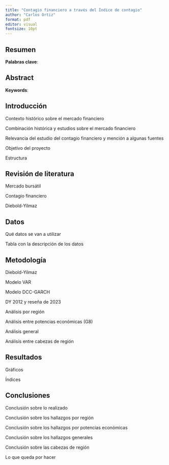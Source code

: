 ```yaml
---
title: "Contagio financiero a través del Índice de contagio"
author: "Carlos Ortiz"
format: pdf
editor: visual
fontsize: 10pt
---
```


## Resumen

**Palabras clave**:

## Abstract

**Keywords**:

\newpage

## Introducción

Contexto histórico sobre el mercado financiero

Combinación histórica y estudios sobre el mercado financiero

Relevancia del estudio del contagio financiero y mención a algunas fuentes

Objetivo del proyecto

Estructura

## Revisión de literatura

Mercado bursátil

Contagio financiero

Diebold-Yilmaz

## Datos

Qué datos se van a utilizar

Tabla con la descripción de los datos

## Metodología

Diebold-Yilmaz

Modelo VAR

Modelo DCC-GARCH

DY 2012 y reseña de 2023

Análisis por región

Análisis entre potencias económicas (G8)

Análisis general

Análisis entre cabezas de región

## Resultados

Gráficos

Índices

## Conclusiones

Conclusión sobre lo realizado

Conclusión sobre los hallazgos por región

Conclusión sobre los hallazgos por potencias económicas

Conclusión sobre los hallazgos generales

Conclusión sobre las cabezas de región

Lo que queda por hacer
